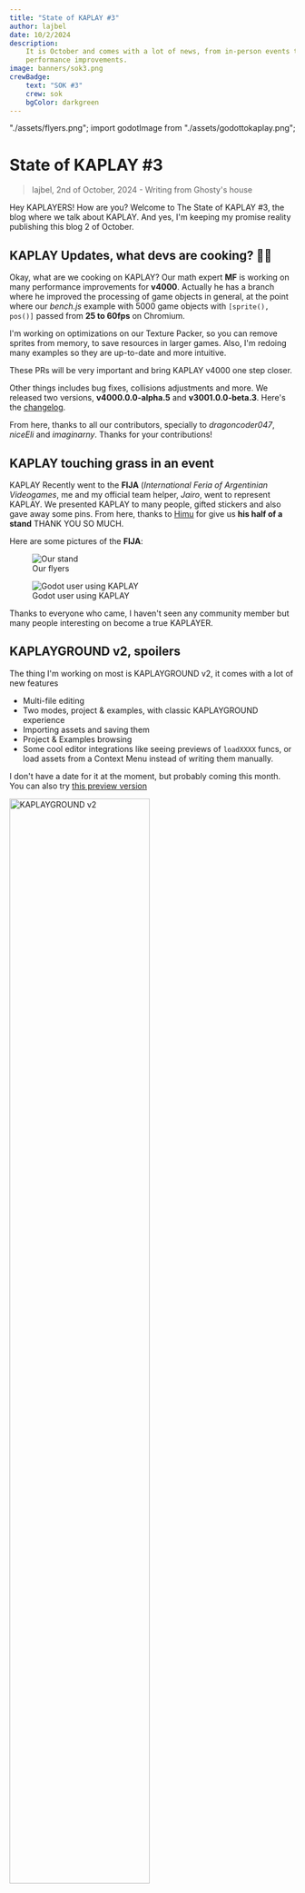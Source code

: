 ```yaml
---
title: "State of KAPLAY #3"
author: lajbel
date: 10/2/2024
description:
    It is October and comes with a lot of news, from in-person events to
    performance improvements.
image: banners/sok3.png
crewBadge:
    text: "SOK #3"
    crew: sok
    bgColor: darkgreen
---
```


"./assets/flyers.png"; import godotImage from "./assets/godottokaplay.png";

# State of KAPLAY #3

> lajbel, 2nd of October, 2024 - Writing from Ghosty's house

Hey KAPLAYERS! How are you? Welcome to The State of KAPLAY #3, the blog where we
talk about KAPLAY. And yes, I'm keeping my promise reality publishing this blog
2 of October.

## KAPLAY Updates, what devs are cooking? 🧑‍🍳

Okay, what are we cooking on KAPLAY? Our math expert **MF** is working on many
performance improvements for **v4000**. Actually he has a branch where he
improved the processing of game objects in general, at the point where our
_bench.js_ example with 5000 game objects with `[sprite(), pos()]` passed from
**25 to 60fps** on Chromium.

I'm working on optimizations on our Texture Packer, so you can remove sprites
from memory, to save resources in larger games. Also, I'm redoing many examples
so they are up-to-date and more intuitive.

These PRs will be very important and bring KAPLAY v4000 one step closer.

Other things includes bug fixes, collisions adjustments and more. We released
two versions, **v4000.0.0-alpha.5** and **v3001.0.0-beta.3**. Here's the
[changelog](https://github.com/kaplayjs/kaplay/releases/tag/3001.0.0-beta.2).

From here, thanks to all our contributors, specially to _dragoncoder047_,
_niceEli_ and _imaginarny_. Thanks for your contributions!

## KAPLAY touching grass in an event

KAPLAY Recently went to the **FIJA** (_International Feria of Argentinian
Videogames_, me and my official team helper, _Jairo_, went to represent KAPLAY.
We presented KAPLAY to many people, gifted stickers and also gave away some
pins. From here, thanks to [Himu](https://himu.ar) for give us **his half of a
stand** THANK YOU SO MUCH.

Here are some pictures of the **FIJA**:

<div class="flex flex-col flex-wrap gap-2 lg:flex-row">
    <figure>
        <Image src={flyersImage} alt="Our stand" class="lg:max-w-sm" />
        <figcaption>Our flyers</figcaption>
    </figure>
    <figure>
        <Image
            src={godotImage}
            alt="Godot user using KAPLAY"
            class="lg:max-w-sm"
        />
        <figcaption>Godot user using KAPLAY</figcaption>
    </figure>
</div>

Thanks to everyone who came, I haven't seen any community member but many people
interesting on become a true KAPLAYER.

## KAPLAYGROUND v2, spoilers

The thing I'm working on most is KAPLAYGROUND v2, it comes with a lot of new
features

- Multi-file editing
- Two modes, project & examples, with classic KAPLAYGROUND experience
- Importing assets and saving them
- Project & Examples browsing
- Some cool editor integrations like seeing previews of `loadXXXX` funcs, or
  load assets from a Context Menu instead of writing them manually.

I don't have a date for it at the moment, but probably coming this month. You
can also try [this preview version](https://new-editor.kaplay.pages.dev/)

<Image src={kaplaygroundImage} alt="KAPLAYGROUND v2" style="width: 70%;" />

## KAPLAY entering Minecraft

Yes, we got a **Minecraft Server** SMP, thanks to
[niceEli](https://niceeli.tech/), he setup a Minecraft server for us, where you
can play with your friends, build stuff and show your beans. Here's a picture of
me:

![lajcraft](./assets/lajcraft.png)

You can join us at:

```
mc.kaplayjs.com:58247 Java
mcbr.kaplayjs.com port 3248 Bedrock
```

## And from the Jurassic...

From the Jurassic we have to say bye bye, we will come with the next news on
KAPLAY soon. Maybe a release this month...? Yes, that, KAPLAY v3001 date will be
revealed this month, so stay alive!
